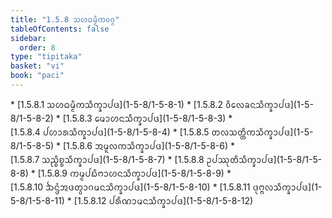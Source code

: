 ```yaml
---
title: "1.5.8 ᩈᩉᨵᨾ᩠ᨾᩥᨠᩅᨣ᩠ᨣ"
tableOfContents: false
sidebar:
  order: 8
type: "tipitaka"
basket: "vi"
book: "paci"
---
```



<DynamicBreadcrumb />



<TableOfContents book="paci" section="1.5.8">
* [1.5.8.1 ᩈᩉᨵᨾ᩠ᨾᩥᨠᩈᩥᨠ᩠ᨡᩣᨸᨴ](1-5-8/1-5-8-1)
* [1.5.8.2 ᩅᩥᩃᩮᨡᨶᩈᩥᨠ᩠ᨡᩣᨸᨴ](1-5-8/1-5-8-2)
* [1.5.8.3 ᨾᩮᩣᩉᨶᩈᩥᨠ᩠ᨡᩣᨸᨴ](1-5-8/1-5-8-3)
* [1.5.8.4 ᨸᩉᩣᩁᩈᩥᨠ᩠ᨡᩣᨸᨴ](1-5-8/1-5-8-4)
* [1.5.8.5 ᨲᩃᩈᨲ᩠ᨲᩥᨠᩈᩥᨠ᩠ᨡᩣᨸᨴ](1-5-8/1-5-8-5)
* [1.5.8.6 ᩋᨾᩪᩃᨠᩈᩥᨠ᩠ᨡᩣᨸᨴ](1-5-8/1-5-8-6)
* [1.5.8.7 ᩈᨬ᩠ᨧᩥᨧ᩠ᨧᩈᩥᨠ᩠ᨡᩣᨸᨴ](1-5-8/1-5-8-7)
* [1.5.8.8 ᩏᨸᩔᩩᨲᩥᩈᩥᨠ᩠ᨡᩣᨸᨴ](1-5-8/1-5-8-8)
* [1.5.8.9 ᨠᨾ᩠ᨾᨸᨭᩥᨻᩣᩉᨶᩈᩥᨠ᩠ᨡᩣᨸᨴ](1-5-8/1-5-8-9)
* [1.5.8.10 ᨨᨶ᩠ᨴᩴᩋᨴᨲ᩠ᩅᩣᨣᨾᨶᩈᩥᨠ᩠ᨡᩣᨸᨴ](1-5-8/1-5-8-10)
* [1.5.8.11 ᨴᩩᨻ᩠ᨻᩃᩈᩥᨠ᩠ᨡᩣᨸᨴ](1-5-8/1-5-8-11)
* [1.5.8.12 ᨸᩁᩥᨱᩣᨾᨶᩈᩥᨠ᩠ᨡᩣᨸᨴ](1-5-8/1-5-8-12)
</TableOfContents>